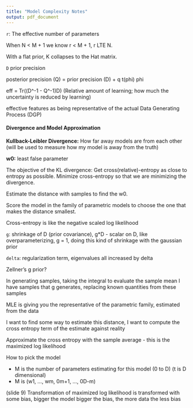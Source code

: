 ```yaml
---
title: "Model Complexity Notes"
output: pdf_document
---
```


`r`: The effective number of parameters

When N < M + 1  we know r < M + 1, r LTE N.

With a flat prior, K collapses to the Hat matrix.

`D` prior precision

posterior precision (Q) = prior precision (D) + q t(phi) phi

eff = Tr((D^-1 - Q^-1)D)
(Relative amount of learning; how much the uncertainty is reduced by learning)

effective features as being representative of the actual Data Generating Process (DGP)

#### Divergence and Model Approximation

**Kullback-Leibler Divergence:** How far away models are from each other (will be used to measure how my model is away from  the truth)

**w0:** least false parameter

The objective of the KL divergence: Get cross(relative)-entropy as close to entropy as possible. Minimize cross-entropy so that we are minimizing the divergence.

Estimate the distance with samples to find the w0.

Score the model in the family of parametric models to choose the one that makes the distance smallest.

Cross-entropy is like the negative scaled log likelihood

`g`: shrinkage of D (prior covariance), g*D - scalar on D, like overparameterizing, g = 1, doing this kind of shrinkage with the gaussian prior

`delta`: regularization term, eigenvalues all increased by delta

Zellner's g prior?

In generating samples, taking the integral to evaluate the sample mean I have samples that g generates, replacing known quantities from these samples

MLE is giving you the representative of the parametric family, estimated from the data

I want to find some way to estimate this distance, I want to compute the cross entropy term of the estimate against reality

Approximate the cross entropy with the sample average - this is the maximized log likelihood

How to pick the model

* M is the number of parameters estimating for this model (0 to D) (t is D dimensional)
* M is (w1, ..., wm, 0m+1, ..., 0D-m)

(slide 9) Transformation of maximized log likelihood is transformed with some bias, bigger the model bigger the bias, the more data the less bias
